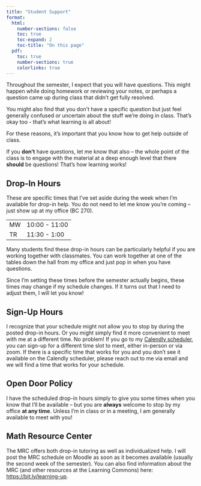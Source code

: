 ```yaml
---
title: "Student Support"
format:
  html: 
    number-sections: false
    toc: true
    toc-expand: 2
    toc-title: "On this page"
  pdf:
    toc: true
    number-sections: true
    colorlinks: true
---
```


Throughout the semester, I expect that you will have questions. This might happen while doing homework or reviewing your notes, or perhaps a question came up during class that didn't get fully resolved.

You might also find that you don't have a specific question but just feel generally confused or uncertain about the stuff we're doing in class. That's okay too - that's what learning is all about!

For these reasons, it's important that you know how to get help outside of class.

::: {.callout-tip title="Pro Tip" icon="false"}
If you **don't** have questions, let me know that also -- the whole point of the class is to engage with the material at a deep enough level that there **should** be questions! That's how learning works!
:::

## Drop-In Hours {#sec-office}

These are specific times that I've set aside during the week when I'm available for drop-in help. You do not need to let me know you're coming -- just show up at my office (BC 270).

|     |               |
|-----|---------------|
| MW  | 10:00 - 11:00 |
| TR  | 11:30 - 1:00  |

Many students find these drop-in hours can be particularly helpful if you are working together with classmates. You can work together at one of the tables down the hall from my office and just pop in when you have questions.

::: callout-note
Since I'm setting these times before the semester actually begins, these times may change if my schedule changes. If it turns out that I need to adjust them, I will let you know!
:::

## Sign-Up Hours

I recognize that your schedule might not allow you to stop by during the posted drop-in hours. Or you might simply find it more convenient to meet with me at a different time. No problem! If you go to my [Calendly scheduler](https://calendly.com/hallstro), you can sign-up for a different time slot to meet, either in-person or via zoom. If there is a specific time that works for you and you don't see it available on the Calendly scheduler, please reach out to me via email and we will find a time that works for your schedule.

## Open Door Policy

I have the scheduled drop-in hours simply to give you some times when you know that I'll be available -- but you are **always** welcome to stop by my office **at any time**. Unless I'm in class or in a meeting, I am generally available to meet with you!

## Math Resource Center

The MRC offers both drop-in tutoring as well as individualized help. I will post the MRC schedule on Moodle as soon as it becomes available (usually the second week of the semester). You can also find information about the MRC (and other resources at the Learning Commons) here: <https://bit.ly/learning-up>.
